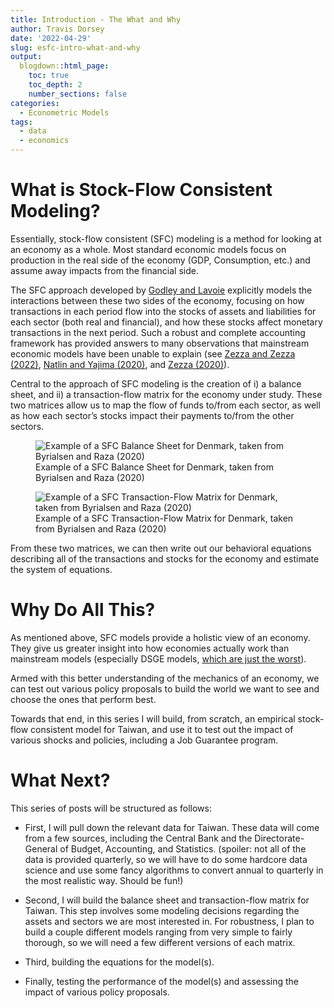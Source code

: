 ```yaml
---
title: Introduction - The What and Why
author: Travis Dorsey
date: '2022-04-29'
slug: esfc-intro-what-and-why
output:
  blogdown::html_page:
    toc: true
    toc_depth: 2
    number_sections: false
categories:
  - Econometric Models
tags:
  - data
  - economics
---
```


# What is Stock-Flow Consistent Modeling?

Essentially, stock-flow consistent (SFC) modeling is a method for looking at an economy as a whole. Most standard economic models focus on production in the real side of the economy (GDP, Consumption, etc.) and assume away impacts from the financial side.

The SFC approach developed by [Godley and Lavoie](https://link.springer.com/book/10.1007/978-1-137-08599-3) explicitly models the interactions between these two sides of the economy, focusing on how transactions in each period flow into the stocks of assets and liabilities for each sector (both real and financial), and how these stocks affect monetary transactions in the next period. Such a robust and complete accounting framework has provided answers to many observations that mainstream economic models have been unable to explain (see [Zezza and Zezza (2022)](https://www.levyinstitute.org/publications/a-prototype-regional-stock-flow-consistent-model), [Natlin and Yajima (2020)](https://www.levyinstitute.org/publications/balance-sheet-effects-of-a-currency-devaluation-a-stock-flow-consistent-framework-for-mexico), and [Zezza (2020)](https://www.levyinstitute.org/publications/a-stock-flow-consistent-quarterly-model-of-the-italian-economy)).

Central to the approach of SFC modeling is the creation of i) a balance sheet, and ii) a transaction-flow matrix for the economy under study. These two matrices allow us to map the flow of funds to/from each sector, as well as how each sector's stocks impact their payments to/from the other sectors. 

![Example of a SFC Balance Sheet for Denmark, taken from Byrialsen and Raza (2020)](/English/Empirical-Stock-Flow-Consistent-Modeling/2022-04-29-empirical-sfc-model-taiwan-part-i_files/Denmark Balance Sheet.jpg)

![Example of a SFC Transaction-Flow Matrix for Denmark, taken from Byrialsen and Raza (2020)](/English/Empirical-Stock-Flow-Consistent-Modeling/2022-04-29-empirical-sfc-model-taiwan-part-i_files/Denmark Transaction Matrix.jpg)

From these two matrices, we can then write out our behavioral equations describing all of the transactions and stocks for the economy and estimate the system of equations. 

# Why Do All This?

As mentioned above, SFC models provide a holistic view of an economy. They give us greater insight into how economies actually work than mainstream models (especially DSGE models, [which are just the worst](https://www.ineteconomics.org/research/research-papers/cordon-of-conformity-why-dsge-models-are-not-the-future-of-macroeconomics)). 

Armed with this better understanding of the mechanics of an economy, we can test out various policy proposals to build the world we want to see and choose the ones that perform best. 

Towards that end, in this series I will build, from scratch, an empirical stock-flow consistent model for Taiwan, and use it to test out the impact of various shocks and policies, including a Job Guarantee program. 

# What Next?

This series of posts will be structured as follows:

- First, I will pull down the relevant data for Taiwan. These data will come from a few sources, including the Central Bank and the Directorate-General of Budget, Accounting, and Statistics. (spoiler: not all of the data is provided quarterly, so we will have to do some hardcore data science and use some fancy algorithms to convert annual to quarterly in the most realistic way. Should be fun!)

- Second, I will build the balance sheet and transaction-flow matrix for Taiwan. This step involves some modeling decisions regarding the assets and sectors we are most interested in. For robustness, I plan to build a couple different models ranging from very simple to fairly thorough, so we will need a few different versions of each matrix. 

- Third, building the equations for the model(s). 

- Finally, testing the performance of the model(s) and assessing the impact of various policy proposals. 


